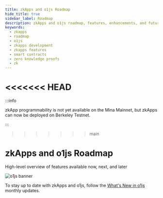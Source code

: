 ```yaml
---
title: zkApps and o1js Roadmap
hide_title: true
sidebar_label: Roadmap
description: zkApps and o1js roadmap, features, enhancements, and future development plans. 
keywords:
  - zkapps
  - roadmap
  - o1js
  - zkapps development
  - zkapps features
  - smart contracts
  - zero knowledge proofs
  - zk
---
```



<<<<<<< HEAD
=======
:::info

zkApp programmability is not yet available on the Mina Mainnet, but zkApps can now be deployed on Berkeley Testnet.

:::

>>>>>>> main
# zkApps and o1js Roadmap

<Subhead>High-level overview of features available now, next, and later</Subhead>

<img
  alt="o1js banner"
  src="/img/banner-o1js.png"
/>

To stay up to date with zkApps and o1js, follow the [What's New in o1js](https://blog.o1labs.org/search?q=o1js) monthly updates.

